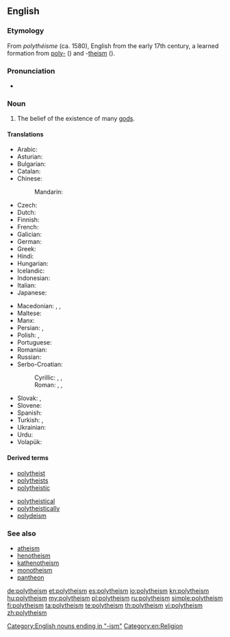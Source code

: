 {{wikipedia|Polytheism}}
{{wikiquote}}
==English==

===Etymology===
From {{etyl|fr}} ''polythéisme'' (ca. 1580), English from the early 17th century,
a learned formation from [[poly-]] ({{term|πολύς|tr=polús||many|sc=polytonic}}) and -[[theism]] ({{term|θεός|tr=theós||god|sc=polytonic}}).

===Pronunciation===
* {{IPA|/pɒliˈθiˈĭzˈəm/}}

===Noun===
{{en-noun}}

# The belief of the existence of many [[god]]s.

====Translations====
{{trans-top|belief in the existence of many gods}}
* Arabic: {{t-|ar|شرك|alt=شِرْك|tr=širk}}
* Asturian: {{t-|ast|politeísmu|m}}
* Bulgarian: {{t-|bg|политеизъм|m}}
* Catalan: {{t-|ca|politeisme|m}}
* Chinese:
*: Mandarin: {{t|cmn|多神教|tr=duōshénjiào}}
* Czech: {{t-|cs|polyteismus|m}}
* Dutch: {{t-|nl|polytheïsme|n}}
* Finnish: {{t+|fi|polyteismi}}
* French: {{t+|fr|polythéisme|m}}
* Galician: {{t-|gl|politeísmo|m}}
* German: {{t+|de|Polytheismus|m}}
* Greek: {{t+|el|πολυθεϊσμός|m}}
* Hindi: {{t-|hi|बहुदेववाद}}
* Hungarian: {{t+|hu|politeizmus}}
* Icelandic: {{t-|is|fjölgyðistrú|f}}
* Indonesian: {{t+|id|politeisme}}
* Italian: {{t+|it|politeismo}}
* Japanese: {{t+|ja|多神教|tr=たしんきょう, tashinkyō}}
{{trans-mid}}
* Macedonian: {{t-|mk|многубоштво|n|tr=mnogubóštvo}}, {{t-|mk|незнабоштво|n|tr=neznabóštvo}}, {{t-|mk|политеизам|m|tr=politeízam}}
* Maltese: {{t-|mt|politeiżmu|m}}
* Manx: {{t-|gv|yl-jeeaghys}}
* Persian: {{t-|fa|چندخدایی}}, {{t+|fa|شرک}}
* Polish: {{t+|pl|politeizm|m}}, {{t-|pl|wielobóstwo|n}}
* Portuguese: {{t+|pt|politeísmo|m}}
* Romanian: {{t+|ro|politeism|n}}
* Russian: {{t+|ru|политеизм|m|tr=politeízm}}
* Serbo-Croatian:
*: Cyrillic: {{t-|sh|политеизам|m|sc=Cyrl}}, {{t-|sh|многобоштво|n|sc=Cyrl}}, {{t-|sh|незнабoштво|n|sc=Cyrl}}
*: Roman: {{t-|sh|politeizam|m}}, {{t-|sh|mnogoboštvo|n}}, {{t-|sh|neznaboštvo|n}}
* Slovak: {{t-|sk|mnohobožstvo|n}}, {{t-|sk|polyteizmus|m}}
* Slovene: {{t+|sl|politeizem|m}}
* Spanish: {{t+|es|politeísmo|m}}
* Turkish: {{t+|tr|politeizm}}, {{t-|tr|çoktanrıcılık}}
* Ukrainian: {{t-|uk|політеїзм|m|tr=politeïzm}}
* Urdu: {{t-|ur|شرک|tr=širk}}
* Volapük: {{t-|vo|mödagod}}
{{trans-bottom}}

====Derived terms====
{{top2}}
* [[polytheist]]
* [[polytheists]]
* [[polytheistic]]
{{mid2}}
* [[polytheistical]]
* [[polytheistically]]
* [[polydeism]]
{{bottom}}

===See also===
* [[atheism]]
* [[henotheism]]
* [[kathenotheism]]
* [[monotheism]]
* [[pantheon]]

[[Category:English nouns ending in "-ism"]]
[[Category:en:Religion]]

[[de:polytheism]]
[[et:polytheism]]
[[es:polytheism]]
[[io:polytheism]]
[[kn:polytheism]]
[[hu:polytheism]]
[[my:polytheism]]
[[pl:polytheism]]
[[ru:polytheism]]
[[simple:polytheism]]
[[fi:polytheism]]
[[ta:polytheism]]
[[te:polytheism]]
[[th:polytheism]]
[[vi:polytheism]]
[[zh:polytheism]]